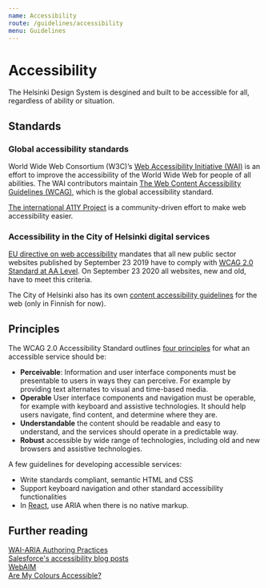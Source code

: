 ```yaml
---
name: Accessibility
route: /guidelines/accessibility
menu: Guidelines
---
```



# Accessibility

<LargeParagraph>The Helsinki Design System is desgined and built to be accessible for all, regardless of ability or situation.</LargeParagraph>

## Standards
### Global accessibility standards
World Wide Web Consortium (W3C)’s [Web Accessibility Initiative (WAI)](https://www.w3.org/WAI/ "W3C Web Accessibility Initiative") is an effort to improve the accessibility of the World Wide Web for people of all abilities.
The WAI contributors maintain [The Web Content Accessibility Guidelines (WCAG)](https://www.w3.org/TR/WCAG20/ "WCAG 2.0 Guidelines"), which is the global accessibility standard.

[The international A11Y Project](https://a11yproject.com/ "The A11Y Project") is a community-driven effort to make web accessibility easier.

### Accessibility in the City of Helsinki digital services
[EU directive on web accessibility](https://eur-lex.europa.eu/eli/dir/2016/2102/oj "EU directive on web accessibility") mandates that all new public sector websites published by September 23 2019 have to comply with [WCAG 2.0 Standard at AA Level](https://www.w3.org/TR/WCAG20/#conformance "WCAG 2.0 Standard at AA Level"). On September 23 2020 all websites, new and old, have to meet this criteria. 

The City of Helsinki also has its own [content accessibility guidelines](https://www.hel.fi/static/hki4all/ohjeet/saavutettavuus-opas.pdf) for the web (only in Finnish for now).


## Principles
The WCAG 2.0 Accessibility Standard outlines [four principles](https://www.w3.org/TR/WCAG20/#guidelines "WCAG 2.0 Principles") for what an accessible service should be:
- **Perceivable**: Information and user interface components must be presentable to users in ways they can perceive. For example by providing text alternates to visual and time-based media.
- **Operable** User interface components and navigation must be operable, for example with keyboard and assistive technologies. It should help users navigate, find content, and determine where they are.
- **Understandable** the content should be readable and easy to understand, and the services should operate in a predictable way.
- **Robust** accessible by wide range of technologies, including old and new browsers and assistive technologies.

A few guidelines for developing accessible services:
- Write standards compliant, semantic HTML and CSS
- Support keyboard navigation and other standard accessibility functionalities
- In [React](https://reactjs.org/docs/accessibility.html "React / Accessibility"), use ARIA when there is no native markup.



## Further reading
[WAI-ARIA Authoring Practices](https://www.w3.org/TR/wai-aria-practices-1.1/ "WAI-ARIA Authoring Practices")  
[Salesforce's accessibility blog posts](https://developer.salesforce.com/blogs/tag/accessibility "Salesforce's accessibility blog posts")  
[WebAIM](https://webaim.org/ "WebAIM")  
[Are My Colours Accessible?](https://www.aremycoloursaccessible.com/ "Are My Colours Accessible?")
